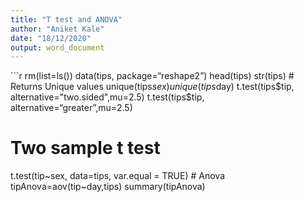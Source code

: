 ---
title: "T test and ANOVA"
author: "Aniket Kale"
date: "18/12/2020"
output: word_document
---

```{r}
rm(list=ls())
data(tips, package="reshape2")
head(tips)
str(tips)
# Returns Unique values
unique(tips$sex)
unique(tips$day)
t.test(tips$tip, alternative="two.sided",mu=2.5)
t.test(tips$tip, alternative="greater",mu=2.5)
  
# Two sample t test 
t.test(tip~sex, data=tips, var.equal = TRUE)
# Anova
tipAnova=aov(tip~day,tips)
summary(tipAnova)
